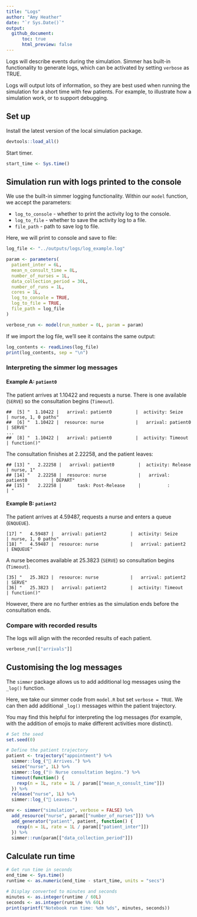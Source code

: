 ```yaml
---
title: "Logs"
author: "Amy Heather"
date: "`r Sys.Date()`"
output:
  github_document:
      toc: true
      html_preview: false
---
```


Logs will describe events during the simulation. Simmer has built-in functionality to generate logs, which can be activated by setting `verbose` as TRUE.

Logs will output lots of information, so they are best used when running the simulation for a short time with few patients. For example, to illustrate how a simulation work, or to support debugging.

## Set up

Install the latest version of the local simulation package.

```r
devtools::load_all()
```

Start timer.

```r
start_time <- Sys.time()
```

## Simulation run with logs printed to the console

We use the built-in simmer logging functionality. Within our `model` function, we accept the parameters:

* `log_to_console` - whether to print the activity log to the console.
* `log_to_file` - whether to save the activity log to a file.
* `file_path` - path to save log to file.

Here, we will print to console and save to file:

```r
log_file <- "../outputs/logs/log_example.log"

param <- parameters(
  patient_inter = 6L,
  mean_n_consult_time = 8L,
  number_of_nurses = 1L,
  data_collection_period = 30L,
  number_of_runs = 1L,
  cores = 1L,
  log_to_console = TRUE,
  log_to_file = TRUE,
  file_path = log_file
)

verbose_run <- model(run_number = 0L, param = param)
```

If we import the log file, we'll see it contains the same output:

```r
log_contents <- readLines(log_file)
print(log_contents, sep = "\n")
```

### Interpreting the simmer log messages

#### Example A: `patient0`

The patient arrives at 1.10422 and requests a nurse. There is one available (`SERVE`) so the consultation begins (`Timeout`).

```
##  [5] "  1.10422 |   arrival: patient0         |  activity: Seize            | nurse, 1, 0 paths"
##  [6] "  1.10422 |  resource: nurse            |   arrival: patient0         | SERVE"
...
##  [8] "  1.10422 |   arrival: patient0         |  activity: Timeout          | function()"
```

The consultation finishes at 2.22258, and the patient leaves:

```
## [13] "   2.22258 |   arrival: patient0         |  activity: Release          | nurse, 1"
## [14] "   2.22258 |  resource: nurse            |   arrival: patient0         | DEPART"
## [15] "   2.22258 |      task: Post-Release     |          :                  | "
```

#### Example B: `patient2`

The patient arrives at 4.59487, requests a nurse and enters a queue (`ENQUEUE`).

```
[17] "   4.59487 |   arrival: patient2         |  activity: Seize            | nurse, 1, 0 paths"
[18] "   4.59487 |  resource: nurse            |   arrival: patient2         | ENQUEUE"
```

A nurse becomes available at 25.3823 (`SERVE`) so consultation begins (`Timeout`).

```
[35] "   25.3823 |  resource: nurse            |   arrival: patient2         | SERVE"
[36] "   25.3823 |   arrival: patient2         |  activity: Timeout          | function()"
```

However, there are no further entries as the simulation ends before the consultation ends.

### Compare with recorded results

The logs will align with the recorded results of each patient.

```r
verbose_run[["arrivals"]]
```

## Customising the log messages

The `simmer` package allows us to add additional log messages using the `_log()` function.

Here, we take our simmer code from `model.R` but set `verbose = TRUE`. We can then add additional `_log()` messages within the patient trajectory.

You may find this helpful for interpreting the log messages (for example, with the addition of emojis to make different activities more distinct).

```r
# Set the seed
set.seed(0)

# Define the patient trajectory
patient <- trajectory("appointment") %>%
  simmer::log_("🚶 Arrives.") %>%
  seize("nurse", 1L) %>%
  simmer::log_("🩺 Nurse consultation begins.") %>%
  timeout(function() {
    rexp(n = 1L, rate = 1L / param[["mean_n_consult_time"]])
  }) %>%
  release("nurse", 1L) %>%
  simmer::log_("🚪 Leaves.")

env <- simmer("simulation", verbose = FALSE) %>%
  add_resource("nurse", param[["number_of_nurses"]]) %>%
  add_generator("patient", patient, function() {
    rexp(n = 1L, rate = 1L / param[["patient_inter"]])
  }) %>%
  simmer::run(param[["data_collection_period"]])
```

## Calculate run time

```r
# Get run time in seconds
end_time <- Sys.time()
runtime <- as.numeric(end_time - start_time, units = "secs")

# Display converted to minutes and seconds
minutes <- as.integer(runtime / 60L)
seconds <- as.integer(runtime %% 60L)
print(sprintf("Notebook run time: %dm %ds", minutes, seconds))
```
